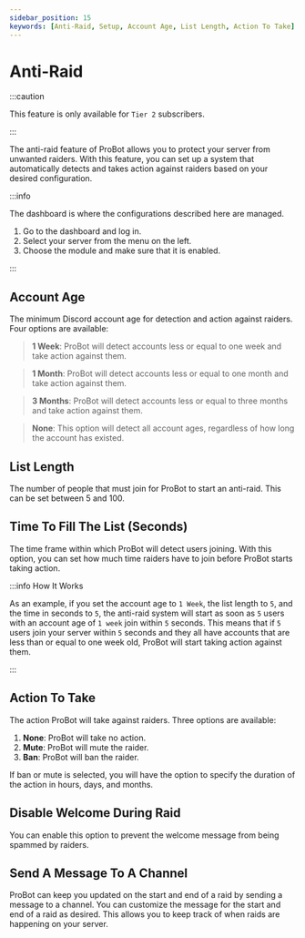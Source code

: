 ```yaml
---
sidebar_position: 15
keywords: [Anti-Raid, Setup, Account Age, List Length, Action To Take] 
---
```


# Anti-Raid

:::caution

This feature is only available for `Tier 2` subscribers.

:::

The anti-raid feature of ProBot allows you to protect your server from unwanted raiders. With this feature, you can set up a system that automatically detects and takes action against raiders based on your desired configuration.

:::info

The dashboard is where the configurations described here are managed.

1. Go to the dashboard and log in. 
2. Select your server from the menu on the left.
3. Choose the module and make sure that it is enabled. 

:::

## Account Age

The minimum Discord account age for detection and action against raiders. Four options are available:

> **1 Week**: ProBot will detect accounts less or equal to one week and take action against them.

> **1 Month**: ProBot will detect accounts less or equal to one month and take action against them.

> **3 Months**: ProBot will detect accounts less or equal to three months and take action against them.

> **None**: This option will detect all account ages, regardless of how long the account has existed.


## List Length

The number of people that must join for ProBot to start an anti-raid. This can be set between 5 and 100.

## Time To Fill The List (Seconds)

The time frame within which ProBot will detect users joining. With this option, you can set how much time raiders have to join before ProBot starts taking action.

:::info How It Works

As an example, if you set the account age to `1 Week`, the list length to `5`, and the time in seconds to `5`, the anti-raid system will start as soon as `5` users with an account age of `1 week` join within `5` seconds. This means that if `5` users join your server within `5` seconds and they all have accounts that are less than or equal to one week old, ProBot will start taking action against them.

:::

## Action To Take

The action ProBot will take against raiders. Three options are available:

1. **None**: ProBot will take no action.
2. **Mute**: ProBot will mute the raider.
3. **Ban**: ProBot will ban the raider.

If ban or mute is selected, you will have the option to specify the duration of the action in hours, days, and months.

## Disable Welcome During Raid

You can enable this option to prevent the welcome message from being spammed by raiders.

## Send A Message To A Channel

ProBot can keep you updated on the start and end of a raid by sending a message to a channel. You can customize the message for the start and end of a raid as desired. This allows you to keep track of when raids are happening on your server.
